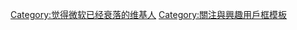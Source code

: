 {{Userbox-2
|border-c = #bbb 
|id-c     = #fff 
|info     = 回不去的微软，回不去的Windows奇迹。
|info-c   = #f6f6f6 
|id1= <span style="font-family:Segoe UI;"><del>UWP</del></span>
|id2=<span style="font-family:Segoe UI;"><del>BUG 10</del></span> 
}}
[[Category:觉得微软已经衰落的维基人]]
<noinclude>
[[Category:關注與興趣用戶框模板]]
</noinclude>